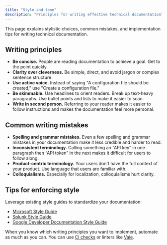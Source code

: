 ```yaml
---
title: "Style and tone"
description: "Principles for writing effective technical documentation"
---
```


<Tip>
  This page explains stylistic choices, common mistakes, and implementation tips for writing technical documentation. 
</Tip>

## Writing principles

- **Be concise.** People are reading documentation to achieve a goal. Get to the point quickly.
- **Clarity over cleverness.** Be simple, direct, and avoid jargon or complex sentence structure.
- **Use active voice.** Instead of saying "A configuration file should be created," use "Create a configuration file."
- **Be skimmable.** Use headlines to orient readers. Break up text-heavy paragraphs. Use bullet points and lists to make it easier to scan.
- **Write in second person.** Referring to your reader makes it easier to follow instructions and makes the documentation feel more personal.

## Common writing mistakes

- **Spelling and grammar mistakes.** Even a few spelling and grammar mistakes in your documentation make it less credible and harder to read.
- **Inconsistent terminology.** Calling something an “API key” in one paragraph then “API token” in the next makes it difficult for users to follow along.
- **Product-centric terminology.** Your users don't have the full context of your product. Use language that users are familiar with.
- **Colloquialisms.** Especially for localization, colloquialisms hurt clarity.

## Tips for enforcing style

Leverage existing style guides to standardize your documentation:

- [Microsoft Style Guide](https://learn.microsoft.com/en-us/style-guide/welcome/)
- [Splunk Style Guide](https://docs.splunk.com/Documentation/StyleGuide/current/StyleGuide/Howtouse)
- [Google Developer Documentation Style Guide](https://developers.google.com/style)

When you know which writing principles you want to implement, automate as much as you can. You can use  [CI checks](/deploy/ci) or linters like [Vale](https://vale.sh).
